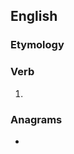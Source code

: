==English==

===Etymology===
{{suffix|trust|est|lang=en}}

===Verb===
{{head|en|verb form}}

# {{en-archaic second-person singular of|trust}}

===Anagrams===
* {{anagrams|en|a=ersstttu|stutters}}